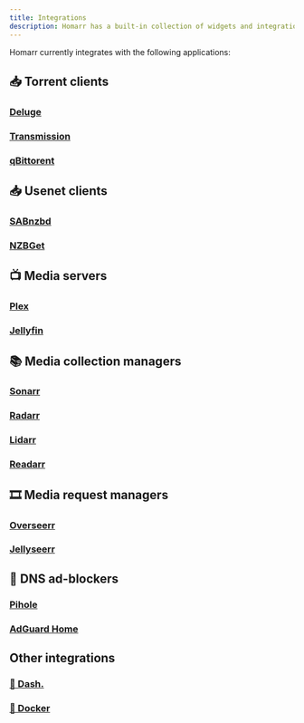 ```yaml
---
title: Integrations
description: Homarr has a built-in collection of widgets and integrations that connect to your applications and enable you to control them directly from your dashboards
---
```



Homarr currently integrates with the following applications:
## 📥 Torrent clients
### [Deluge](https://homarr.dev/docs/management/integrations/torrent#deluge)
### [Transmission](https://homarr.dev/docs/management/integrations/torrent#transmission)
### [qBittorent](https://homarr.dev/docs/management/integrations/torrent#qbittorrent)
## 📥 Usenet clients
### [SABnzbd](https://homarr.dev/docs/management/integrations/usenet#sabnzbd)
### [NZBGet](https://homarr.dev/docs/management/integrations/usenet#nzbget)
## 📺 Media servers
### [Plex](https://homarr.dev/docs/management/integrations/media-server#plex)
### [Jellyfin](https://homarr.dev/docs/management/integrations/media-server#jellyfin)
## 📚 Media collection managers
### [Sonarr](https://homarr.dev/docs/management/integrations/servarr#sonarr)
### [Radarr](https://homarr.dev/docs/management/integrations/servarr#radarr)
### [Lidarr](https://homarr.dev/docs/management/integrations/servarr#lidarr)
### [Readarr](https://homarr.dev/docs/management/integrations/servarr#readarr)
## 🎞️ Media request managers
### [Overseerr](https://homarr.dev/docs/management/integrations/media-requester/)
### [Jellyseerr](https://homarr.dev/docs/management/integrations/media-requester/)
## 🚫 DNS ad-blockers
### [Pihole](https://homarr.dev/docs/management/integrations/dns#pihole)
### [AdGuard Home](https://homarr.dev/docs/management/integrations/dns#adguard-home)
## Other integrations
### [🔌 Dash.](https://homarr.dev/docs/management/integrations/hardware#dash)
### [🐳 Docker](https://homarr.dev/docs/management/integrations/containers#docker)